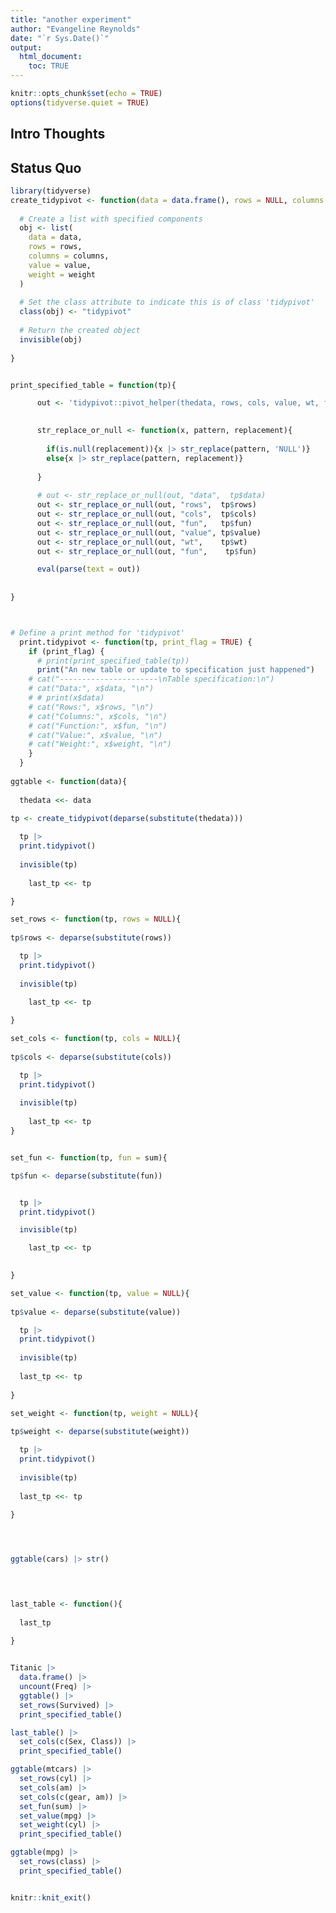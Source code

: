 ```yaml
---
title: "another experiment"
author: "Evangeline Reynolds"
date: "`r Sys.Date()`"
output: 
  html_document:
    toc: TRUE
---
```


```r
knitr::opts_chunk$set(echo = TRUE)
options(tidyverse.quiet = TRUE)
```




## Intro Thoughts


## Status Quo

```r
library(tidyverse)
create_tidypivot <- function(data = data.frame(), rows = NULL, columns = NULL, value = NULL, weight = NULL) {
  
  # Create a list with specified components
  obj <- list(
    data = data,
    rows = rows,
    columns = columns,
    value = value,
    weight = weight
  )
  
  # Set the class attribute to indicate this is of class 'tidypivot'
  class(obj) <- "tidypivot"
  
  # Return the created object
  invisible(obj)
  
}


print_specified_table = function(tp){

      out <- 'tidypivot::pivot_helper(thedata, rows, cols, value, wt, fun)'

  
      str_replace_or_null <- function(x, pattern, replacement){
        
        if(is.null(replacement)){x |> str_replace(pattern, 'NULL')}
        else{x |> str_replace(pattern, replacement)}
        
      }
      
      # out <- str_replace_or_null(out, "data",  tp$data)
      out <- str_replace_or_null(out, "rows",  tp$rows)
      out <- str_replace_or_null(out, "cols",  tp$cols)
      out <- str_replace_or_null(out, "fun",   tp$fun)
      out <- str_replace_or_null(out, "value", tp$value)
      out <- str_replace_or_null(out, "wt",    tp$wt)
      out <- str_replace_or_null(out, "fun",    tp$fun)

      eval(parse(text = out))         
      
            
}



# Define a print method for 'tidypivot'
  print.tidypivot <- function(tp, print_flag = TRUE) {
    if (print_flag) {
      # print(print_specified_table(tp))
      print("An new table or update to specification just happened")
    # cat("----------------------\nTable specification:\n")
    # cat("Data:", x$data, "\n")
    # # print(x$data)
    # cat("Rows:", x$rows, "\n")
    # cat("Columns:", x$cols, "\n")
    # cat("Function:", x$fun, "\n")
    # cat("Value:", x$value, "\n")
    # cat("Weight:", x$weight, "\n")
    }
  }
  
ggtable <- function(data){
  
  thedata <<- data

tp <- create_tidypivot(deparse(substitute(thedata)))
    
  tp |>
  print.tidypivot()
  
  invisible(tp)
  
    last_tp <<- tp

}

set_rows <- function(tp, rows = NULL){
  
tp$rows <- deparse(substitute(rows))

  tp |>
  print.tidypivot()
  
  invisible(tp)
  
    last_tp <<- tp

}

set_cols <- function(tp, cols = NULL){
  
tp$cols <- deparse(substitute(cols))

  tp |>
  print.tidypivot()
  
  invisible(tp)
  
    last_tp <<- tp
}


set_fun <- function(tp, fun = sum){

tp$fun <- deparse(substitute(fun))


  tp |>
  print.tidypivot()

  invisible(tp)

    last_tp <<- tp

  
}

set_value <- function(tp, value = NULL){
  
tp$value <- deparse(substitute(value))

  tp |>
  print.tidypivot()
  
  invisible(tp)
  
  last_tp <<- tp
  
}

set_weight <- function(tp, weight = NULL){
  
tp$weight <- deparse(substitute(weight))

  tp |>
  print.tidypivot()
  
  invisible(tp)
  
  last_tp <<- tp
  
}




ggtable(cars) |> str()
  



last_table <- function(){
  
  last_tp
  
}


Titanic |> 
  data.frame() |>
  uncount(Freq) |> 
  ggtable() |> 
  set_rows(Survived) |> 
  print_specified_table()

last_table() |> 
  set_cols(c(Sex, Class)) |>
  print_specified_table() 

ggtable(mtcars) |> 
  set_rows(cyl) |> 
  set_cols(am) |>
  set_cols(c(gear, am)) |> 
  set_fun(sum) |>
  set_value(mpg) |>
  set_weight(cyl) |>
  print_specified_table() 

ggtable(mpg) |> 
  set_rows(class) |>
  print_specified_table()



```


```r
knitr::knit_exit()

```
